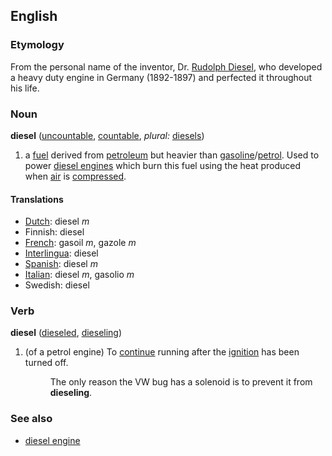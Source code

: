 ==English==
=== Etymology ===
From the personal name of the inventor, Dr. [[Rudolph Diesel]], who developed a heavy duty engine in Germany (1892-1897) and perfected it throughout his life.

===Noun===
'''diesel''' ([[uncountable]], [[countable]], ''plural:'' [[diesels]])
#a [[fuel]] derived from [[petroleum]] but heavier than [[gasoline]]/[[petrol]]. Used to power [[diesel engine]]s which burn this fuel using the heat produced when [[air]] is [[compress]]ed.

====Translations====
*[[Dutch]]: diesel ''m''
*Finnish: diesel
*[[French]]: gasoil ''m'', gazole ''m''
*[[Interlingua]]: diesel
*[[Spanish]]: diesel ''m''
*[[Italian]]: diesel ''m'', gasolio ''m''
*Swedish: diesel 

===Verb===
'''diesel''' ([[dieseled]], [[dieseling]])
#(of a petrol engine) To [[continue]] running after the [[ignition]] has been turned off.
#:The only reason the VW bug has a solenoid is to prevent it from '''dieseling'''.

===See also===
*[[diesel engine]]